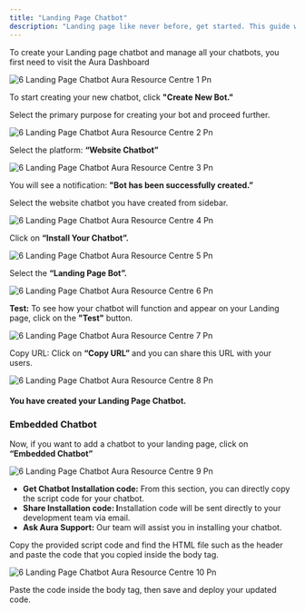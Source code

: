 ```yaml
---
title: "Landing Page Chatbot"
description: "Landing page like never before, get started. This guide will walk you through the steps to create your Landing Page chatbot."
---
```


To create your Landing page chatbot and manage all your chatbots, you first need to visit the  Aura Dashboard

![6 Landing Page Chatbot Aura Resource Centre 1 Pn](/images/how-botpenguin-works/create-newchatbot/6.landing_page_chatbot__Aura_resource_centre-1.png)

To start creating your new chatbot, click **"Create New Bot."**

Select the primary purpose for creating your bot and proceed further.

![6 Landing Page Chatbot Aura Resource Centre 2 Pn](/images/how-botpenguin-works/create-newchatbot/6.landing_page_chatbot__Aura_resource_centre-2.png)

Select the platform: **“Website Chatbot”**

![6 Landing Page Chatbot Aura Resource Centre 3 Pn](/images/how-botpenguin-works/create-newchatbot/6.landing_page_chatbot__Aura_resource_centre-3.png)

You will see a notification: **"Bot has been successfully created.”**

Select the website chatbot you have created from sidebar.

![6 Landing Page Chatbot Aura Resource Centre 4 Pn](/images/how-botpenguin-works/create-newchatbot/6.landing_page_chatbot__Aura_resource_centre-4.png)

Click on **“Install Your Chatbot”.**

![6 Landing Page Chatbot  Aura Resource Centre 5 Pn](/images/how-botpenguin-works/create-newchatbot/6.landing_page_chatbot__Aura_resource_centre-5.png)

Select the **“Landing Page Bot”.**

![6 Landing Page Chatbot  Aura Resource Centre 6 Pn](/images/how-botpenguin-works/create-newchatbot/6.landing_page_chatbot__Aura_resource_centre-6.png)

**Test:** To see how your chatbot will function and appear on your Landing page, click on the **"Test"** button.

![6 Landing Page Chatbot  Aura Resource Centre 7 Pn](/images/how-botpenguin-works/create-newchatbot/6.landing_page_chatbot__Aura_resource_centre-7.png)

Copy URL: Click on **“Copy URL”** and you can share this URL with your users.

![6 Landing Page Chatbot  Aura Resource Centre 8 Pn](/images/how-botpenguin-works/create-newchatbot/6.landing_page_chatbot__Aura_resource_centre-8.png)

#### **You have created your Landing Page Chatbot.**

### **Embedded Chatbot**

Now, if you want to add a chatbot to your landing page, click on **“Embedded Chatbot”**

![6 Landing Page Chatbot  Aura Resource Centre 9 Pn](/images/how-botpenguin-works/create-newchatbot/6.landing_page_chatbot__Aura_resource_centre-9.png)

- **Get Chatbot Installation code:** From this section, you can directly copy the script code for your chatbot.
- **Share Installation code: I**nstallation code will be sent directly to your development team via email.
- **Ask  Aura Support:** Our team will assist you in installing your chatbot.

Copy the provided script code and find the HTML file such as the header and paste the code that you copied inside the body tag.

![6 Landing Page Chatbot  Aura Resource Centre 10 Pn](/images/how-botpenguin-works/create-newchatbot/6.landing_page_chatbot__Aura_resource_centre-10.png)

Paste the code inside the body tag, then save and deploy your updated code.